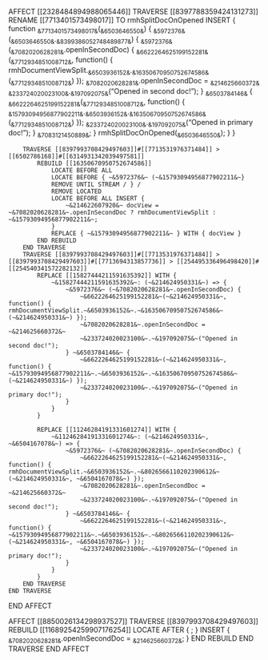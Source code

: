 AFFECT [[2328484894988065446]]
    TRAVERSE [[8397788359424131273]]
        RENAME [[7713401573498017]] TO rmhSplitDocOnOpened
        INSERT {
            function ~&7713401573498017&~(~&6503646550&~) {
                ~&5972376&~(~&6503646550&~.~&8399386052748489877&~) {
                    ~&5972376&~ (~&7082020628281&~.openInSecondDoc) {
                        ~&6622264625199152281&~(~&7712934851008712&~, function() { rmhDocumentViewSplit.~&6503936152&~.~&16350670950752674586&~(~&7712934851008712&~) });
                        ~&7082020628281&~.openInSecondDoc = ~&214625660372&~
                        ~&233724020023100&~.~&197092075&~("Opened in second doc!");
                    } ~&6503784146&~ {
                        ~&6622264625199152281&~(~&7712934851008712&~, function() { ~&15793094956877902211&~.~&6503936152&~.~&16350670950752674586&~(~&7712934851008712&~) });
                        ~&233724020023100&~.~&197092075&~("Opened in primary doc!");
                    }
                    ~&7083121450889&~;
                }
                rmhSplitDocOnOpened(~&6503646550&~);
            }
        }

        TRAVERSE [[8397993708429497603]]#[[7713531976371484]] > [[6502786168]]#[[6314931342039497581]]
            REBUILD [[16350670950752674586]]
                LOCATE BEFORE ALL
                LOCATE BEFORE { ~&5972376&~ (~&15793094956877902211&~}
                REMOVE UNTIL STREAM / } /
                REMOVE LOCATED
                LOCATE BEFORE ALL INSERT {
                    ~&214622607920&~ docView = ~&7082020628281&~.openInSecondDoc ? rmhDocumentViewSplit : ~&15793094956877902211&~;
                }
                REPLACE { ~&15793094956877902211&~ } WITH { docView }
            END REBUILD
        END TRAVERSE
        TRAVERSE [[8397993708429497603]]#[[7713531976371484]] > [[8397993708429497603]]#[[7713694313857736]] > [[254495336496498420]]#[[254540341572282132]]
            REPLACE [[15827444211591635392]] WITH {
                ~&15827444211591635392&~: (~&214624950331&~) => {
                    ~&5972376&~ (~&7082020628281&~.openInSecondDoc) {
                        ~&6622264625199152281&~(~&214624950331&~, function() { rmhDocumentViewSplit.~&6503936152&~.~&16350670950752674586&~(~&214624950331&~) });
                        ~&7082020628281&~.openInSecondDoc = ~&214625660372&~
                        ~&233724020023100&~.~&197092075&~("Opened in second doc!");
                    } ~&6503784146&~ {
                        ~&6622264625199152281&~(~&214624950331&~, function() { ~&15793094956877902211&~.~&6503936152&~.~&16350670950752674586&~(~&214624950331&~) });
                        ~&233724020023100&~.~&197092075&~("Opened in primary doc!");
                    }
                }
            }

            REPLACE [[11246284191331601274]] WITH {
                ~&11246284191331601274&~: (~&214624950331&~, ~&6504167078&~) => {
                    ~&5972376&~ (~&7082020628281&~.openInSecondDoc) {
                        ~&6622264625199152281&~(~&214624950331&~, function() { rmhDocumentViewSplit.~&6503936152&~.~&8026566110202390612&~(~&214624950331&~, ~&6504167078&~) });
                        ~&7082020628281&~.openInSecondDoc = ~&214625660372&~
                        ~&233724020023100&~.~&197092075&~("Opened in second doc!");
                    } ~&6503784146&~ {
                        ~&6622264625199152281&~(~&214624950331&~, function() { ~&15793094956877902211&~.~&6503936152&~.~&8026566110202390612&~(~&214624950331&~, ~&6504167078&~) });
                        ~&233724020023100&~.~&197092075&~("Opened in primary doc!");
                    }
                }
            }
        END TRAVERSE
    END TRAVERSE
END AFFECT

AFFECT [[8850026134298937527]]
    TRAVERSE [[8397993708429497603]]
        REBUILD [[11689254259907176254]]
            LOCATE AFTER { ; }
            INSERT { ~&7082020628281&~.openInSecondDoc = ~&214625660372&~; }
        END REBUILD
    END TRAVERSE
END AFFECT
